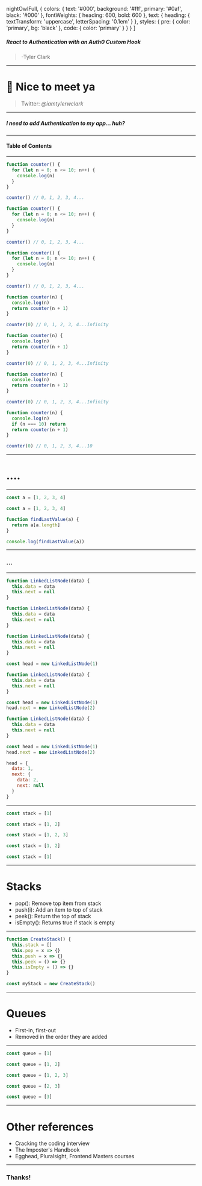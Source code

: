 
  nightOwlFull,
  {
    colors: {
      text: '#000',
      background: '#fff',
      primary: '#0af',
      black: '#000'
    },
    fontWeights: {
      heading: 600,
      bold: 600
    },
    text: {
      heading: {
        textTransform: 'uppercase',
        letterSpacing: '0.1em'
      }
    },
    styles: {
      pre: {
        color: 'primary',
        bg: 'black'
      },
      code: {
        color: 'primary'
      }
    }
  }
]


<Head>

  <link
    href="https://fonts.googleapis.com/css?family=Montserrat:300,300i,400,400i,500,500i,700"
    rel="stylesheet"
  />
</Head>

##### React to Authentication with an Auth0 Custom Hook

> -Tyler Clark

---

# :wave: Nice to meet ya

> Twitter: _@iamtylerwclark_

---

##### I need to add Authentication to my app... huh?

---

#### Table of Contents

---

<CodeSurferLayout>

```js title="Recursion"
function counter() {
  for (let n = 0; n <= 10; n++) {
    console.log(n)
  }
}

counter() // 0, 1, 2, 3, 4...
```

```js 2:4 title="Recursion"
function counter() {
  for (let n = 0; n <= 10; n++) {
    console.log(n)
  }
}

counter() // 0, 1, 2, 3, 4...
```

```js 7 title="Recursion"
function counter() {
  for (let n = 0; n <= 10; n++) {
    console.log(n)
  }
}

counter() // 0, 1, 2, 3, 4...
```

```js title="Recursion"
function counter(n) {
  console.log(n)
  return counter(n + 1)
}

counter(0) // 0, 1, 2, 3, 4...Infinity
```

```js 3 title="Recursion"
function counter(n) {
  console.log(n)
  return counter(n + 1)
}

counter(0) // 0, 1, 2, 3, 4...Infinity
```

```js 6 title="Recursion"
function counter(n) {
  console.log(n)
  return counter(n + 1)
}

counter(0) // 0, 1, 2, 3, 4...Infinity
```

```js title="Recursion"
function counter(n) {
  console.log(n)
  if (n === 10) return
  return counter(n + 1)
}

counter(0) // 0, 1, 2, 3, 4...10
```

</CodeSurferLayout>

---

# ....

---

<CodeSurferLayout>

```js title="Single lookup"
const a = [1, 2, 3, 4]
```

```js title="Single lookup"
const a = [1, 2, 3, 4]

function findLastValue(a) {
  return a[a.length]
}

console.log(findLastValue(a))
```

</CodeSurferLayout>

---

### ...


---

<CodeSurferLayout>

```js title="Linked lists"
function LinkedListNode(data) {
  this.data = data
  this.next = null
}
```

```js 2:3 title="Linked lists"
function LinkedListNode(data) {
  this.data = data
  this.next = null
}
```

```js title="Linked lists"
function LinkedListNode(data) {
  this.data = data
  this.next = null
}

const head = new LinkedListNode(1)
```

```js title="Linked lists"
function LinkedListNode(data) {
  this.data = data
  this.next = null
}

const head = new LinkedListNode(1)
head.next = new LinkedListNode(2)
```

```js 1:7 title="Linked lists"
function LinkedListNode(data) {
  this.data = data
  this.next = null
}

const head = new LinkedListNode(1)
head.next = new LinkedListNode(2)
```

```js title="Linked lists"
head = {
  data: 1,
  next: {
    data: 2,
    next: null
  }
}
```

</CodeSurferLayout>


---

<CodeSurferLayout>

```js  title="Stacks"
const stack = [1]
```

```js title="Stacks"
const stack = [1, 2]
```

```js  title="Stacks"
const stack = [1, 2, 3]
```

```js title="Stacks"
const stack = [1, 2]
```

```js title="Stacks"
const stack = [1]
```

</CodeSurferLayout>

---

# Stacks

- pop(): Remove top item from stack
- push(i): Add an item to top of stack
- peek(): Return the top of stack
- isEmpty(): Returns true if stack is empty



---

<CodeSurferLayout>

```js  title="Stacks"
function CreateStack() {
  this.stack = []
  this.pop = x => {}
  this.push = x => {}
  this.peek = () => {}
  this.isEmpty = () => {}
}

const myStack = new CreateStack()
```

</CodeSurferLayout>

---

# Queues

- First-in, first-out
- Removed in the order they are added



---

<CodeSurferLayout>

```js  title="Queues"
const queue = [1]
```

```js title="Queues"
const queue = [1, 2]
```

```js  title="Queues"
const queue = [1, 2, 3]
```

```js title="Queues"
const queue = [2, 3]
```

```js title="Queues"
const queue = [3]
```

</CodeSurferLayout>

---

# Other references

- Cracking the coding interview
- The Imposter's Handbook
- Egghead, Pluralsight, Frontend Masters courses

---

### Thanks!


